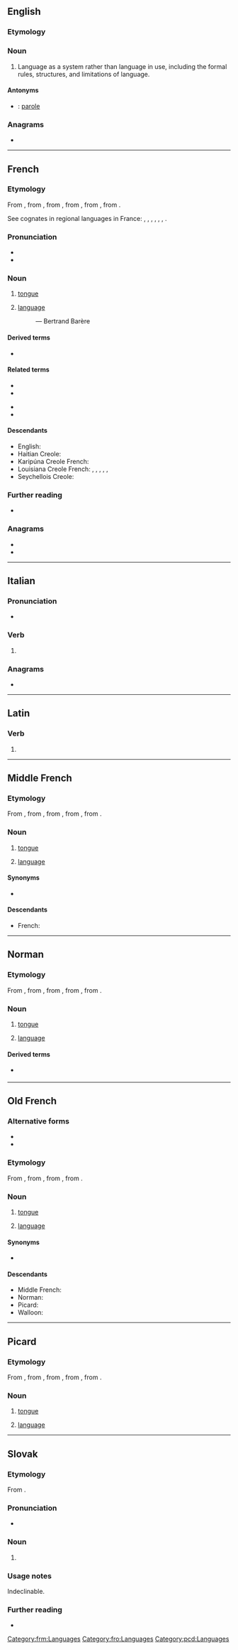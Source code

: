 ==English==

===Etymology===
{{etyl|fr|en}}

===Noun===
{{wikipedia|Langue and parole}}
{{en-noun|-}}

# {{lb|en|linguistics}} Language as a system rather than language in use, including the formal rules, structures, and limitations of language.

====Antonyms====
* {{qualifier|language in use}}: [[parole]]

===Anagrams===
* {{anagrams|en|Naugle|genual|lagune|ulnage}}

----

==French==

===Etymology===
From {{inh|fr|frm|langue}}, from {{inh|fr|fro|langue}}, from {{inh|fr|la|lingua||tongue, speech, language}}, from {{inh|fr|itc-ola|dingua}}, from {{inh|fr|itc-pro|*denɣwā}}, from {{inh|fr|ine-pro|*dn̥ǵʰwéh₂s||tongue, speech, language}}.

See cognates in regional languages in France: {{cog|nrf|laungue}}, {{cog|roa-gal|lenghe}}, {{cog|pcd|lingke}}, {{cog|roa-brg|laingue}}, {{cog|frp|lengoua}}, {{cog|oc|lenga}}, {{cog|co|lingua}}.

===Pronunciation===
* {{fr-IPA}}
* {{audio|Fr-langue.ogg|audio|lang=fr}}

===Noun===
{{fr-noun|f}}

# {{lb|fr|anatomy}} [[tongue]]
#: {{ux|fr|la '''langue''' dans la bouche|t=the tongue in the mouth}}
# {{lb|fr|linguistics}} [[language]] {{gloss|system of communication using written or spoken words}}
#: {{ux|fr|la langue maternelle|t=the mother tongue, native language}}
#: {{ux|fr|faire [[parler]] la '''langue''' française|t=to make speak the French language}} — Bertrand Barère

====Derived terms====
* {{l|fr|langue maternelle}}

====Related terms====
{{rel-top}}
* {{l|fr|langage}}
* {{l|fr|languette}}
{{rel-mid}}
* {{l|fr|linguiste}}
* {{l|fr|linguistique}}
{{rel-bottom}}

====Descendants====
* English: {{l|en|langue}}
* Haitian Creole: {{l|ht|lang}}
* Karipúna Creole French: {{l|kmv|lang}}
* Louisiana Creole French: {{l|lou|lang}}, {{l|lou|lalanng}}, {{l|lou|lalongn}}, {{l|lou|lalangn}}, {{l|lou|lalang}}, {{l|lou|long}}
* Seychellois Creole: {{l|crs|lalang}}

===Further reading===
* {{R:TLFi}}

===Anagrams===
* {{l|fr|englua}}
* {{l|fr|lagune}}

----

==Italian==

===Pronunciation===
* {{rhymes|angwe|lang=it}}

===Verb===
{{head|it|verb form}}

# {{inflection of|languire||3|s|pres|indc|lang=it}}

===Anagrams===
* {{l|it|lagune}}

----

==Latin==

===Verb===
{{la-verb-form|languē}}

# {{inflection of|langueō||2|s|pres|actv|impr|lang=la}}

----

==Middle French==

===Etymology===
From {{inh|frm|fro|langue}}, from {{inh|frm|la|lingua}}, from {{inh|frm|itc-ola|dingua}}, from {{inh|frm|itc-pro|*denɣwā}}, from {{inh|frm|ine-pro|*dn̥ǵʰwéh₂s}}.

===Noun===
{{frm-noun|f}}

# {{lb|frm|anatomy}} [[tongue]]
# [[language]]

====Synonyms====
* {{sense|language}} {{l|frm|langage}}

====Descendants====
* French: {{desctree|fr|langue|notext=1}}

[[Category:frm:Languages]]

----

==Norman==

===Etymology===
From {{inh|nrf|fro|langue}}, from {{inh|nrf|la|lingua}}, from {{inh|nrf|itc-ola|*dingua}}, from {{inh|nrf|itc-pro|*denɣwā}}, from {{inh|nrf|ine-pro|*dn̥ǵʰwéh₂s}}.

===Noun===
{{nrf-noun|f}}

# {{lb|nrf|Jersey|Guernsey|anatomy}} [[tongue]]
# {{lb|nrf|Jersey}} [[language]]

====Derived terms====
* {{l|nrf|langue dé belle-méthe||mother-in-law's tongue}} {{qualifier|plant}}

----

==Old French==

===Alternative forms===
* {{l|fro|lingue}}
* {{l|fro|lengue}}

===Etymology===
From {{inh|fro|la|lingua}}, from {{inh|fro|itc-ola|*dingua}}, from {{inh|fro|itc-pro|*denɣwā}}, from {{inh|fro|ine-pro|*dn̥ǵʰwéh₂s}}.

===Noun===
{{fro-noun|f}}

# {{lb|fro|anatomy}} [[tongue]]
# [[language]]

====Synonyms====
* {{sense|language}} {{l|fro|language}}

====Descendants====
* Middle French: {{desctree|frm|langue|notext=1}}
* Norman: {{l|nrf|langue}}
* Picard: {{l|pcd|langue}}
* Walloon: {{l|wa|linwe}}

[[Category:fro:Languages]]

----

==Picard==

===Etymology===
From {{inh|pcd|fro|langue}}, from {{inh|pcd|la|lingua}}, from {{inh|pcd|itc-ola|*dingua}}, from {{inh|pcd|itc-pro|*denɣwā}}, from {{inh|pcd|ine-pro|*dn̥ǵʰwéh₂s}}.

===Noun===
{{head|pcd|noun|g=f|plural|langues}}

# {{lb|pcd|anatomy}} [[tongue]]
# [[language]]

[[Category:pcd:Languages]]

----

==Slovak==

===Etymology===
From {{bor|sk|fr|langue}}.

===Pronunciation===
* {{IPA|/ɫaːŋɡ/|lang=sk}}

===Noun===
{{sk-noun|g=f}}

# {{lb|sk|linguistics}} {{l|en|langue}}

===Usage notes===
Indeclinable.

===Further reading===
* {{R:SDK}}